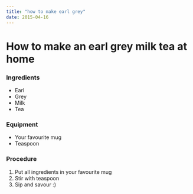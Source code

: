 ```yaml
---
title: "how to make earl grey"
date: 2015-04-16
---
```


# How to make an earl grey milk tea at home

### Ingredients

-   Earl
-   Grey
-   Milk
-   Tea

### Equipment

-   Your favourite mug
-   Teaspoon

### Procedure

1. Put all ingredients in your favourite mug
2. Stir with teaspoon
3. Sip and savour :)
